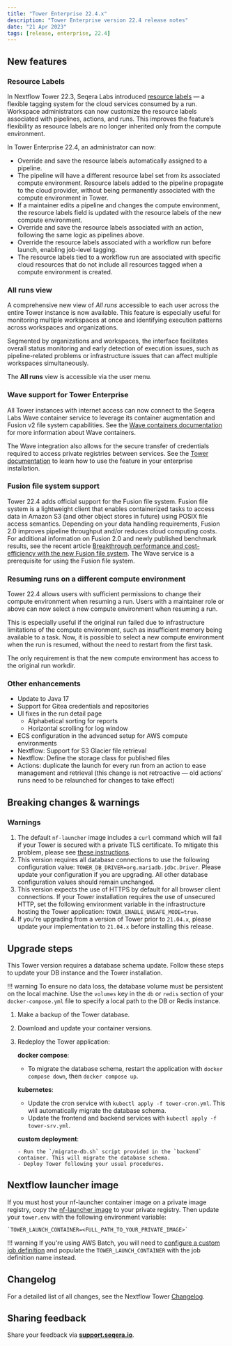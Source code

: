 ```yaml
---
title: "Tower Enterprise 22.4.x"
description: "Tower Enterprise version 22.4 release notes"
date: "21 Apr 2023"
tags: [release, enterprise, 22.4]
---
```


## New features

### Resource Labels

In Nextflow Tower 22.3, Seqera Labs introduced [resource labels](../../resource-labels/overview.mdx) — a flexible tagging system for the cloud services consumed by a run. Workspace administrators can now customize the resource labels associated with pipelines, actions, and runs. This improves the feature’s flexibility as resource labels are no longer inherited only from the compute environment.

In Tower Enterprise 22.4, an administrator can now:

-   Override and save the resource labels automatically assigned to a pipeline.
  -   The pipeline will have a different resource label set from its associated compute environment. Resource labels added to the pipeline propagate to the cloud provider, without being permanently associated with the compute environment in Tower.
  -   If a maintainer edits a pipeline and changes the compute environment, the resource labels field is updated with the resource labels of the new compute environment.
-   Override and save the resource labels associated with an action, following the same logic as pipelines above.
-   Override the resource labels associated with a workflow run before launch, enabling job-level tagging.
  -   The resource labels tied to a workflow run are associated with specific cloud resources that do not include all resources tagged when a compute environment is created.

### All runs view

A comprehensive new view of _All runs_ accessible to each user across the entire Tower instance is now available. This feature is especially useful for monitoring multiple workspaces at once and identifying execution patterns across workspaces and organizations.

Segmented by organizations and workspaces, the interface facilitates overall status monitoring and early detection of execution issues, such as pipeline-related problems or infrastructure issues that can affect multiple workspaces simultaneously.

The **All runs** view is accessible via the user menu.

### Wave support for Tower Enterprise

All Tower instances with internet access can now connect to the Seqera Labs Wave container service to leverage its container augmentation and Fusion v2 file system capabilities. See the [Wave containers documentation](https://www.nextflow.io/docs/latest/wave.html) for more information about Wave containers.

The Wave integration also allows for the secure transfer of credentials required to access private registries between services. See the [Tower documentation](https://docs.seqera.io/platform/23.3.0) to learn how to use the feature in your enterprise installation.

### Fusion file system support

Tower 22.4 adds official support for the Fusion file system. Fusion file system is a lightweight client that enables containerized tasks to access data in Amazon S3 (and other object stores in future) using POSIX file access semantics. Depending on your data handling requirements, Fusion 2.0 improves pipeline throughput and/or reduces cloud computing costs. For additional information on Fusion 2.0 and newly published benchmark results, see the recent article [Breakthrough performance and cost-efficiency with the new Fusion file system](https://seqera.io/blog/breakthrough-performance-and-cost-efficiency-with-the-new-fusion-file-system/). The Wave service is a prerequisite for using the Fusion file system.

### Resuming runs on a different compute environment

Tower 22.4 allows users with sufficient permissions to change their compute environment when resuming a run. Users with a maintainer role or above can now select a new compute environment when resuming a run.

This is especially useful if the original run failed due to infrastructure limitations of the compute environment, such as insufficient memory being available to a task. Now, it is possible to select a new compute environment when the run is resumed, without the need to restart from the first task.

The only requirement is that the new compute environment has access to the original run workdir.

### Other enhancements

- Update to Java 17
- Support for Gitea credentials and repositories
- UI fixes in the run detail page
  - Alphabetical sorting for reports
  - Horizontal scrolling for log window
- ECS configuration in the advanced setup for AWS compute environments
- Nextflow: Support for S3 Glacier file retrieval
- Nextflow: Define the storage class for published files
- Actions: duplicate the launch for every run from an action to ease management and retrieval (this change is not retroactive — old actions’ runs need to be relaunched for changes to take effect)

## Breaking changes & warnings

### Warnings

1. The default `nf-launcher` image includes a `curl` command which will fail if your Tower is secured with a private TLS certificate. To mitigate this problem, please see [these instructions](../configuration/ssl_tls.mdx).
2. This version requires all database connections to use the following configuration value: `TOWER_DB_DRIVER=org.mariadb.jdbc.Driver`. Please update your configuration if you are upgrading. All other database configuration values should remain unchanged.
3.  This version expects the use of HTTPS by default for all browser client connections. If your Tower installation requires the use of unsecured HTTP, set the following environment variable in the infrastructure hosting the Tower application: `TOWER_ENABLE_UNSAFE_MODE=true`.
4.  If you're upgrading from a version of Tower prior to `21.04.x`, please update your implementation to `21.04.x` before installing this release.

## Upgrade steps

This Tower version requires a database schema update. Follow these steps to update your DB instance and the Tower installation.

!!! warning
    To ensure no data loss, the database volume must be persistent on the local machine. Use the `volumes` key in the `db` or `redis` section of your `docker-compose.yml` file to specify a local path to the DB or Redis instance.

1. Make a backup of the Tower database.
2. Download and update your container versions.
3. Redeploy the Tower application:

    **docker compose**:

      - To migrate the database schema, restart the application with `docker compose down`, then `docker compose up`.

    **kubernetes**:

      - Update the cron service with `kubectl apply -f tower-cron.yml`. This will automatically migrate the database schema.
      - Update the frontend and backend services with `kubectl apply -f tower-srv.yml`.

    **custom deployment**:

       - Run the `/migrate-db.sh` script provided in the `backend` container. This will migrate the database schema.
       - Deploy Tower following your usual procedures.

## Nextflow launcher image

If you must host your nf-launcher container image on a private image registry, copy the [nf-launcher image](https://quay.io/seqeralabs/nf-launcher:j17-22.10.7) to your private registry. Then update your `tower.env` with the following environment variable:

    `TOWER_LAUNCH_CONTAINER=<FULL_PATH_TO_YOUR_PRIVATE_IMAGE>`

!!! warning
    If you're using AWS Batch, you will need to [configure a custom job definition](../advanced-topics/custom-launch-container.mdx) and populate the `TOWER_LAUNCH_CONTAINER` with the job definition name instead.

## Changelog

For a detailed list of all changes, see the Nextflow Tower [Changelog](./changelog.mdx).

## Sharing feedback

Share your feedback via [**support.seqera.io**](https://support.seqera.io).
